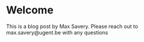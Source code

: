 # Welcome {.unnumbered}

This is a blog post by Max Savery. Please reach out to max.savery@ugent.be with any questions